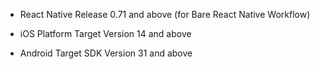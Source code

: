 - React Native Release 0.71 and above (for Bare React Native Workflow)

- iOS Platform Target Version 14 and above

- Android Target SDK Version 31 and above
